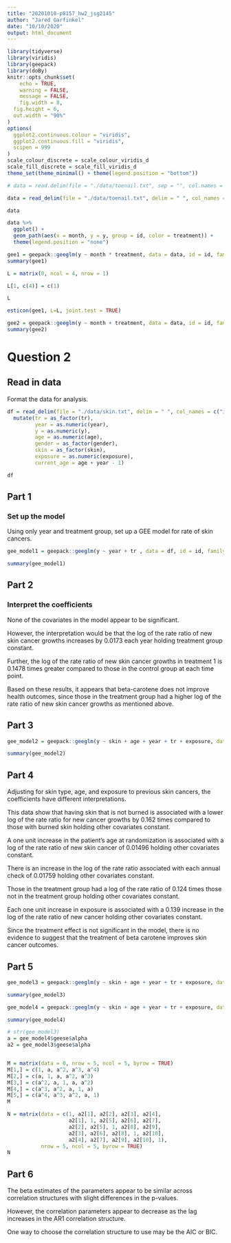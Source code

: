 ```yaml
---
title: "20201010-p8157_hw2_jsg2145"
author: "Jared Garfinkel"
date: "10/10/2020"
output: html_document
---
```


```r
library(tidyverse)
library(viridis)
library(geepack)
library(doBy)
knitr::opts_chunk$set(
	echo = TRUE,
	warning = FALSE,
	message = FALSE,
	fig.width = 8, 
  fig.height = 6,
  out.width = "90%"
)
options(
  ggplot2.continuous.colour = "viridis",
  ggplot2.continuous.fill = "viridis",
  scipen = 999
)
scale_colour_discrete = scale_colour_viridis_d
scale_fill_discrete = scale_fill_viridis_d
theme_set(theme_minimal() + theme(legend.position = "bottom"))
```

```r
# data = read.delim(file = "./data/toenail.txt", sep = "", col.names = c("id", "y", "treatment", "month", "visit"), header = TRUE)

data = read_delim(file = "./data/toenail.txt", delim = " ", col_names = c("id", "y", "treatment", "month", "visit"), skip = 1)

data
```

```r
data %>% 
  ggplot() +
  geom_path(aes(x = month, y = y, group = id, color = treatment)) +
  theme(legend.position = "none")
```


```r
gee1 = geepack::geeglm(y ~ month * treatment, data = data, id = id, family = binomial(link = "logit"), corstr = "exchangeable")
summary(gee1)
```

```r
L = matrix(0, ncol = 4, nrow = 1)

L[1, c(4)] = c(1)

L
```

```r
esticon(gee1, L=L, joint.test = TRUE)
```

```r
gee2 = geepack::geeglm(y ~ month + treatment, data = data, id = id, family = binomial(link = "logit"), corstr = "exchangeable")
summary(gee2)
```

# Question 2

## Read in data

Format the data for analysis.

```r
df = read_delim(file = "./data/skin.txt", delim = " ", col_names = c("id", "center", "age", "skin", "gender", "exposure", "y", "tr", "year"), skip = 1) %>% 
  mutate(tr = as_factor(tr),
         year = as.numeric(year),
         y = as.numeric(y),
         age = as.numeric(age),
         gender = as_factor(gender),
         skin = as_factor(skin),
         exposure = as.numeric(exposure),
         current_age = age + year - 1)

df
```

## Part 1

### Set up the model

Using only year and treatment group, set up a GEE model for rate of skin cancers.

```r
gee_model1 = geepack::geeglm(y ~ year + tr , data = df, id = id, family = poisson(link = "log"), corstr = "exchangeable")

summary(gee_model1)
```

## Part 2

### Interpret the coefficients

None of the covariates in the model appear to be significant. 

However, the interpretation would be that the log of the rate ratio of new skin cancer growths increases by 0.0173 each year holding treatment group constant.

Further, the log of the rate ratio of new skin cancer growths in treatment 1 is 0.1478 times greater compared to those in the control group at each time point.

Based on these results, it appears that beta-carotene does not improve health outcomes, since those in the treatment group had a higher log of the rate ratio of new skin cancer growths as mentioned above.

## Part 3

```r
gee_model2 = geepack::geeglm(y ~ skin + age + year + tr + exposure, data = df, id = id, family = poisson(link = "log"), corstr = "exchangeable")

summary(gee_model2)
```

## Part 4

Adjusting for skin type, age, and exposure to previous skin cancers, the coefficients have different interpretations.

This data show that having skin that is not burned is associated with a lower log of the rate ratio for new cancer growths by 0.162 times compared to those with burned skin holding other covariates constant.

A one unit increase in the patient's age at randomization is associated with a log of the rate ratio of new skin cancer of 0.01496 holding other covariates constant.

There is an increase in the log of the rate ratio associated with each annual check of 0.01759 holding other covariates constant.

Those in the treatment group had a log of the rate ratio of 0.124 times those not in the treatment group holding other covariates constant.

Each one unit increase in exposure is associated with a 0.139 increase in the log of the rate ratio of new cancer holding other covariates constant.

Since the treatment effect is not significant in the model, there is no evidence to suggest that the treatment of beta carotene improves skin cancer outcomes.

## Part 5

```r
gee_model3 = geepack::geeglm(y ~ skin + age + year + tr + exposure, data = df, id = id, family = poisson(link = "log"), corstr = "unstructured")

summary(gee_model3)
```

```r
gee_model4 = geepack::geeglm(y ~ skin + age + year + tr + exposure, data = df, id = id, family = poisson(link = "log"), corstr = "AR1")

summary(gee_model4)
```

```r
# str(gee_model3)
a = gee_model4$geese$alpha
a2 = gee_model3$geese$alpha


M = matrix(data = 0, nrow = 5, ncol = 5, byrow = TRUE)
M[1,] = c(1, a, a^2, a^3, a^4)
M[2,] = c(a, 1, a, a^2, a^3)
M[3,] = c(a^2, a, 1, a, a^2)
M[4,] = c(a^3, a^2, a, 1, a)
M[5,] = c(a^4, a^3, a^2, a, 1)
M

N = matrix(data = c(1, a2[1], a2[2], a2[3], a2[4], 
                    a2[1], 1, a2[5], a2[6], a2[7], 
                    a2[2], a2[5], 1, a2[8], a2[9], 
                    a2[3], a2[6], a2[8], 1, a2[10],
                    a2[4], a2[7], a2[9], a2[10], 1), 
           nrow = 5, ncol = 5, byrow = TRUE)
N
```


## Part 6

The beta estimates of the parameters appear to be similar across correlation structures with slight differences in the p-values. 

However, the correlation parameters appear to decrease as the lag increases in the AR1 correlation structure.

One way to choose the correlation structure to use may be the AIC or BIC.
